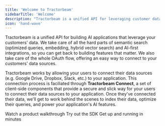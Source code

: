 ```yaml
---
title: 'Welcome to Tractorbeam'
sidebarTitle: 'Welcome'
description: "Tractorbeam is a unified API for leveraging customer data in AI apps."
icon: 'hand-wave'
---
```


Tractorbeam is a unified API for building AI applications that leverage your customers' data.
We take care of all the hard parts of semantic search (optimized queries, embedding, hybrid vector search) and AI-first integrations, so you can get back to building features that matter.
We also take care of the whole OAuth flow, offering an easy way to connect to your customers' data sources.

Tractorbeam works by allowing your users to connect their data sources (e.g. Google Drive, Dropbox, Slack, etc.) to your application.
This connection process is faciliated through **Tractorbeam Connect**, a set of client-side components that provide a secure and slick way for your users to connect their data sources to your application.
Once they've connected their data, we'll get to work behind the scenes to index their data, optimize their queries, and power your application's AI features.

<CardGroup>
  <Card icon="circle-play" href="https://youtube.com" title="10-Minute Demo">Watch a product walkthrough</Card>
  <Card icon="hand-wave" href="https://tractorbeam.ai/demo" title="Interactive Playground">Try out the SDK</Card>
  <Card icon="person-running-fast" href="/quickstart" title="Quickstart">Get up and running in minutes</Card>
</CardGroup>